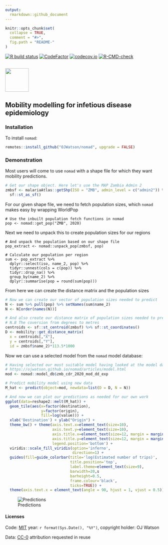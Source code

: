 ```yaml
---
output:
  rmarkdown::github_document
---
```


<!-- README.md is generated from README.Rmd. Please edit that file -->

```r
knitr::opts_chunk$set(
  collapse = TRUE,
  comment = "#>",
  fig.path = "README-"
)
```

<!-- badges: start -->
[![R build status](https://github.com/OJWatson/nomad/workflows/R-CMD-check/badge.svg)](https://github.com/OJWatson/nomad/actions)
[![CodeFactor](https://www.codefactor.io/repository/github/OJWatson/nomad/badge)](https://www.codefactor.io/repository/github/OJWatson/nomad)
[![codecov.io](https://codecov.io/github/OJWatson/nomad/coverage.svg?branch=main)](https://codecov.io/github/OJWatson/nomad?branch=main)
[![R-CMD-check](https://github.com/afyac/mast/actions/workflows/R-CMD-check.yaml/badge.svg)](https://github.com/afyac/mast/actions/workflows/R-CMD-check.yaml)
<!-- badges: end -->

## <img src='man/figures/logo.png' style="height:75px;"/>

##  Mobility modelling for infetious disease epidemiology

### Installation

To install `nomad`:

```r
remotes::install_github("OJWatson/nomad", upgrade = FALSE)
```

### Demonstration

Most users will come to use `nomad` with a shape file for which they want
mobility predictions.

```r
# Get our shape object. Here let's use the MAP Zambia Admin 2
zmbsf <- malariaAtlas::getShp(ISO = "ZMB", admin_level = c("admin2")) %>% 
  sf::st_as_sf()
```

For our given shape file, we need to fetch population sizes, which `nomad`
makes easy by wrapping WorldPop

```
# Use the inbuilt population fetch functions in nomad
pop <- nomad::get_pop("ZMB", 2020)
```

Next we need to unpack this to create population sizes for our regions

```
# And unpack the population based on our shape file
pop_extract <- nomad::unpack_pop(zmbsf, pop)

# Calculate our population per region
sum <- pop_extract %>%
  dplyr::select(iso, name_2, pop) %>%
  tidyr::unnest(cols = c(pop)) %>%
  tidyr::drop_na() %>%
  group_by(name_2) %>% 
  dplyr::summarise(pop = round(sum(pop)))
```
From here we can create the distance matrix and the population sizes

``` r
# Now we can create our vector of population sizes needed to predict
N <- sum %>% pull(pop) %>% setNames(sum$name_2)
N <- N[order(names(N))]

# And also create our distance matrix of population sizes needed to predict
# N.B The coversion from degrees to metres
centroids <- sf::st_centroid(zmbsf) %>% sf::st_coordinates()
D <- mobility::get_distance_matrix(
  x = centroids[,"X"], 
  y = centroids[,"Y"], 
  id = zmbsf$name_2)*113.5*1000 
```

Now we can use a selected model from the `nomad` model database:

``` r
# Having selected our most suitable model having looked at the model database
# https://ojwatson.github.io/nomad/articles/model.html
mod <- nomad::model_db$zmb_cdr_2020_mod_dd_exp

# Predict mobility model using new data
M_hat <- predict(object=mod, newdata=list(D = D, N = N))

# And now we can plot our predictions as needed for our own work
ggplot(data=reshape2::melt(M_hat)) +
  geom_tile(aes(x=factor(destination),
                y=factor(origin),
                fill=log(value))) +
  xlab('Destination') + ylab("Origin") +
  theme_bw() + theme(axis.text.x=element_text(size=10),
                     axis.text.y=element_text(size=10),
                     axis.title.x=element_text(size=12, margin = margin(t = 15)),
                     axis.title.y=element_text(size=12, margin = margin(r = 15)),
                     legend.position='bottom') +
  viridis::scale_fill_viridis(option='inferno', 
                              direction=1) +
  guides(fill=guide_colorbar(title='log(Estimated number of trips)',
                             title.position='top',
                             label.theme=element_text(size=9),
                             barwidth=20,s
                             barheight=0.5,
                             frame.colour='black',
                             ticks=TRUE)) +
  theme(axis.text.x = element_text(angle = 90, hjust = 1, vjust = 0.5))
```

![Predictions](vignettes/imgs/predictions.png)

#### Licenses

Code: [MIT](http://opensource.org/licenses/MIT) year: `r format(Sys.Date(), "%Y")`, copyright holder: OJ Watson

Data: [CC-0](http://creativecommons.org/publicdomain/zero/1.0/) attribution requested in reuse

